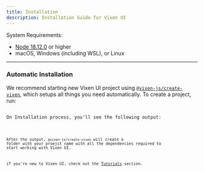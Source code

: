 ```yaml
---
title: Installation
description: Installation Guide for Vixen UI
---
```





System Requirements:
- [Node 18.12.0](https://nodejs.org/en) or higher
- macOS, Windows (including WSL), or Linux
---------
### Automatic Installation

We recommend starting new Vixen UI project using [`@vixen-js/create-vixen`](https://github.com/Vixen-js/create-vixen), which setups all things you need automatically. To create a project, run:

<Code code={outputInstall} lang='bash' />
On Installation process, you'll see the following output:

<Code code={outputCreate} lang='bash' />

After the output, `@vixen-js/create-vixen` will create a folder with your proejct name with all the dependencies required to start working with Vixen UI.

if you're new to Vixen UI, check out the [Tutorials](/en/building-your-application) section. 